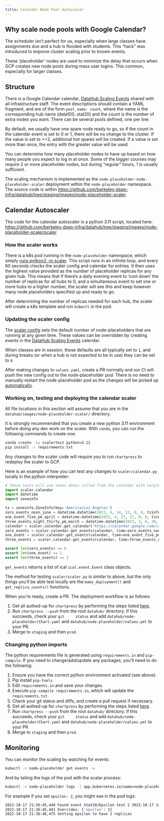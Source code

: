 ```yaml
---
title: Calendar Node Pool Autoscaler
---
```


## Why scale node pools with Google Calendar?

The scheduler isn't perfect for us, especially when large classes have
assignments due and a hub is flooded with students. This "hack" was
introduced to improve cluster scaling prior to known events.

These 'placeholder' nodes are used to minimize the delay that occurs
when GCP creates new node pools during mass user logins. This common,
especially for larger classes.

## Structure

There is a Google Calendar calendar, [DataHub Scaling
Events](https://calendar.google.com/calendar/embed?src=c_s47m3m1nuj3s81187k3b2b5s5o%40group.calendar.google.com&ctz=America%2FLos_Angeles)
shared with all infrastructure staff. The event descriptions should
contain a YAML fragment, and are of the form `pool_name:
count`, where the name is the corresponding hub name
(data100, stat20) and the count is the number of extra nodes you want.
There can be several pools defined, one per line.

By default, we usually have one spare node ready to go, so if the count
in the calendar event is set to 0 or 1, there will be no change to the
cluster. If the value is set to >=2, additional hot spares will be
created. If a value is set more than once, the entry with the greater
value will be used.

You can determine how many placeholder nodes to have up based on how
many people you expect to log in at once. Some of the bigger courses may
require 2 or more placeholder nodes, but during "regular" hours, 1 is
usually sufficient.

The scaling mechanism is implemented as the
`node-placeholder-node-placeholder-scaler` deployment within
the `node-placeholder` namespace. The source code is within
<https://github.com/berkeley-dsep-infra/datahub/tree/staging/images/node-placeholder-scaler>.

## Calendar Autoscaler

The code for the calendar autoscaler is a python 3.11 script, located
here:
<https://github.com/berkeley-dsep-infra/datahub/tree/staging/images/node-placeholder-scaler/scaler>

### How the scaler works

There is a k8s pod running in the `node-placeholder`
namespace, which simply [runs python3 -m
scaler](https://github.com/berkeley-dsep-infra/datahub/blob/staging/images/node-placeholder-scaler/Dockerfile).
This script runs in an infinite loop, and every 60 seconds checks the
scaler config and calendar for entries. It then uses the highest value
provided as the number of placeholder replicas for any given hub. This
means that if there's a daily evening event to 'cool down' the number
of replicas for all hubs to 0, and a simultaneous event to set one or
more hubs to a higher number, the scaler will see this and keep however
many node placeholders specified up and ready to go.

After determining the number of replicas needed for each hub, the scaler
will create a k8s template and run `kubectl` in the pod.

### Updating the scaler config

The [scaler
config](https://github.com/berkeley-dsep-infra/datahub/blob/staging/node-placeholder/values.yaml)
sets the default number of node-placeholders that are running at any
given time. These values can be overridden by creating events in the
[DataHub Scaling
Events](https://calendar.google.com/calendar/embed?src=c_s47m3m1nuj3s81187k3b2b5s5o%40group.calendar.google.com&ctz=America%2FLos_Angeles)
calendar.

When classes are in session, these defaults are all typically set to
`1`, and during breaks (or when a hub is not expected to be
in use) they can be set to `0`.

After making changes to `values.yaml`, create a PR normally
and our CI will push the new config out to the node-placeholder pod.
There is no need to manually restart the node-placeholder pod as the
changes will be picked up
[automatically](https://github.com/berkeley-dsep-infra/datahub/blob/3fb2d9412cbf87e0583774c8a7dc6c12ef58e715/images/node-placeholder-scaler/scaler/scaler.py#L93).

### Working on, testing and deploying the calendar scaler

All file locations in this section will assume that you are in the
`datahub/images/node-placeholder-scaler/` directory.

It is strongly recommended that you create a new python 3.11 environment
before doing any dev work on the scaler. With `conda`, you
can run the following commands to create one:

``` bash
conda create -ny scalertest python=3.11
pip install -r requirements.txt
```

Any changes to the scaler code will require you to run
`chartpress` to redeploy the scaler to GCP.

Here is an example of how you can test any changes to
`scaler/calendar.py` locally in the python interpreter:

``` python
# these tests will use somes dates culled from the calendar with varying numbers of events.
import scaler.calendar
import datetime
import zoneinfo

tz = zoneinfo.ZoneInfo(key='America/Los_Angeles')
zero_events_noon_june = datetime.datetime(2023, 6, 14, 12, 0, 0, tzinfo=tz)
one_event_five_pm_april = datetime.datetime(2023, 4, 27, 17, 0, 0, tzinfo=tz)
three_events_eight_thirty_pm_march = datetime.datetime(2023, 3, 6, 20, 30, 0, tzinfo=tz)
calendar = scaler.calendar.get_calendar('https://calendar.google.com/calendar/ical/c_s47m3m1nuj3s81187k3b2b5s5o%40group.calendar.google.com/public/basic.ics')
zero_events = scaler.calendar.get_events(calendar, time=zero_events_noon_june)
one_event = scaler.calendar.get_events(calendar, time=one_event_five_pm_april)
three_events = scaler.calendar.get_events(calendar, time=three_events_eight_thirty_pm_march)

assert len(zero_events) == 0
assert len(one_event) == 1
assert len(three_events) == 3
```

`get_events` returns a list of ical
`ical.event.Event` class objects.

The method for testing `scaler/scaler.py` is similar to
above, but the only things you'll be able test locally are the
`make_deployment()` and `get_replica_counts()`
functions.

When you're ready, create a PR. The deployment workflow is as follows:

1.  Get all authed-up for `chartpress` by performing the
    steps listed
    [here](https://docs.datahub.berkeley.edu/en/latest/admins/howto/rebuild-hub-image.html#).
2.  Run `chartpress --push` from the root
    `datahub/` directory. If this succeeds, check your `git
    status` and add
    `datahub/node-placeholder/Chart.yaml` and
    `datahub/node-placeholder/values.yml` to your PR.
3.  Merge to `staging` and then `prod`.

### Changing python imports

The python requirements file is generated using
`requirements.in` and `pip-compile`. If you need
to change/add/update any packages, you'll need to do the following:

1.  Ensure you have the correct python environment activated (see
    above).
2.  Pip install `pip-tools`
3.  Edit `requirements.in` and save your changes.
4.  Execute `pip-compile requirements.in`, which will update
    the `requirements.txt`.
5.  Check your git status and diffs, and create a pull request if
    necessary.
6.  Get all authed-up for `chartpress` by performing the
    steps listed
    [here](https://docs.datahub.berkeley.edu/en/latest/admins/howto/rebuild-hub-image.html#).
7.  Run `chartpress --push` from the root
    `datahub/` directory. If this succeeds, check your `git
    status` and add
    `datahub/node-placeholder/Chart.yaml` and
    `datahub/node-placeholder/values.yml` to your PR.
8.  Merge to `staging` and then `prod`.

## Monitoring

You can monitor the scaling by watching for events:

``` bash
kubectl -n node-placeholder get events -w
```

And by tailing the logs of the pod with the scalar process:

``` bash
kubectl -n node-placeholder logs -l app.kubernetes.io/name=node-placeholder-scaler -f
```

For example if you set `epsilon: 2`, you might see in the
pod logs:

``` bash
2022-10-17 21:36:45,440 Found event Stat20/Epsilon test 2 2022-10-17 14:21 PDT to 15:00 PDT
2022-10-17 21:36:45,441 Overrides: {'epsilon': 2}
2022-10-17 21:36:46,475 Setting epsilon to have 2 replicas
```
